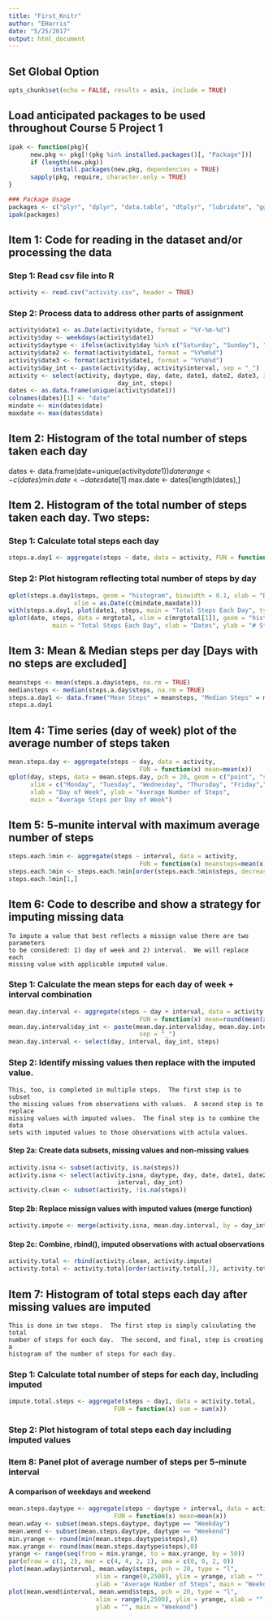 ```yaml
---
title: "First_Knitr"
author: "EHarris"
date: "5/25/2017"
output: html_document
---
```


## Set Global Option
```r
opts_chunk$set(echo = FALSE, results = asis, include = TRUE)
```

## Load anticipated packages to be used throughout Course 5 Project 1
```r
ipak <- function(pkg){
      new.pkg <- pkg[!(pkg %in% installed.packages()[, "Package"])]
      if (length(new.pkg)) 
            install.packages(new.pkg, dependencies = TRUE)
      sapply(pkg, require, character.only = TRUE)
}

### Package Usage
packages <- c("plyr", "dplyr", "data.table", "dtplyr", "lubridate", "ggplot2", "knitr")
ipak(packages)
```

## Item 1: Code for reading in the dataset and/or processing the data
###   Step 1: Read csv file into R
```r
activity <- read.csv("activity.csv", header = TRUE)
```

###   Step 2: Process data to address other parts of assignment
```r
activity$date1 <- as.Date(activity$date, format = "%Y-%m-%d")
activity$day <- weekdays(activity$date1)
activity$daytype <- ifelse(activity$day %in% c("Saturday", "Sunday"), "Weekend", "Weekday")
activity$date2 <- format(activity$date1, format = "%Y%m%d")
activity$date3 <- format(activity$date1, format = "%Y%b%d")
activity$day_int <- paste(activity$day, activity$interval, sep = "_")
activity <- select(activity, daytype, day, date, date1, date2, date3, interval,
                              day_int, steps)
dates <- as.data.frame(unique(activity$date1))
colnames(dates)[1] <- "date"
mindate <- min(dates$date)
maxdate <- max(dates$date)
```

## Item 2: Histogram of the total number of steps taken each day

dates <- data.frame(date=unique(activity$date1))
daterange <- c(dates)
min.date <- dates$date[1]
max.date <- dates[length(dates),]


## Item 2. Histogram of the total number of steps taken each day.  Two steps:  
###    Step 1: Calculate total steps each day  
```r
steps.a.day1 <- aggregate(steps ~ date, data = activity, FUN = function(x) sum=sum(x))
```

###    Step 2: Plot histogram reflecting total number of steps by day
```r
qplot(steps.a.day1$steps, geom = "histogram", binwidth = 0.1, xlab = "Date",
                  xlim = as.Date(c(mindate,maxdate)))
with(steps.a.day1, plot(date1, steps, main = "Total Steps Each Day", type = "n"))
qplot(date, steps, data = mrgtotal, xlim = c(mrgtotal[1]), geom = "histogram",
            main = "Total Steps Each Day", xlab = "Dates", ylab = "# Steps")
```

## Item 3: Mean & Median steps per day [Days with no steps are excluded]
```r
meansteps <- mean(steps.a.day$steps, na.rm = TRUE)
mediansteps <- median(steps.a.day$steps, na.rm = TRUE)
steps.a.day1 <- data.frame("Mean Steps" = meansteps, "Median Steps" = mediansteps)
steps.a.day1
```

## Item 4: Time series (day of week) plot of the average number of steps taken
```r
mean.steps.day <- aggregate(steps ~ day, data = activity, 
                                    FUN = function(x) mean=mean(x))
qplot(day, steps, data = mean.steps.day, pch = 20, geom = c("point", "smooth"),
      xlim = c("Monday", "Tuesday", "Wednesday", "Thursday", "Friday","Saturday", "Sunday"),
      xlab = "Day of Week", ylab = "Average Number of Steps",
      main = "Average Steps per Day of Week")
```

## Item 5: 5-munite interval with maximum average number of steps
```r
steps.each.5min <- aggregate(steps ~ interval, data = activity,
                                    FUN = function(x) meansteps=mean(x))
steps.each.5min <- steps.each.5min[order(steps.each.5min$steps, decreasing = TRUE),]
steps.each.5min[1,]
```

## Item 6: Code to describe and show a strategy for imputing missing data
```
To impute a value that best reflects a missign value there are two parameters  
to be considered: 1) day of week and 2) interval.  We will replace each  
missing value with applicable imputed value.  
```
### Step 1: Calculate the mean steps for each day of week + interval combination  
```r
mean.day.interval <- aggregate(steps ~ day + interval, data = activity,
                                    FUN = function(x) mean=round(mean(x), digits = 0))
mean.day.interval$day_int <- paste(mean.day.interval$day, mean.day.interval$interval,
                                    sep = "_")
mean.day.interval <- select(day, interval, day_int, steps)
```

### Step 2: Identify missing values then replace with the imputed value.  
```
This, too, is completed in multiple steps.  The first step is to subset  
the missing values from observations with values.  A second step is to replace  
missing values with imputed values.  The final step is to combine the data  
sets with imputed values to those observations with actula values.  
```

#### Step 2a: Create data subsets, missing values and non-missing values
```r
activity.isna <- subset(activity, is.na(steps))
activity.isna <- select(activity.isna, daytype, day, date, date1, date2,
                              interval, day_int)
activity.clean <- subset(activity, !is.na(steps))
```

#### Step 2b: Replace missign values with imputed values (merge function)
```r
activity.impute <- merge(activity.isna, mean.day.interval, by = day_int, all = FALSE)
```

#### Step 2c: Combine, rbind(), imputed observations with actual observations
```r
activity.total <- rbind(activity.clean, activity.impute)
activity.total <- activity.total[order(activity.total[,3], activity.total[,6]),]
```

## Item 7: Histogram of total steps each day after missing values are imputed
```
This is done in two steps.  The first step is simply calculating the total  
number of steps for each day.  The second, and final, step is creating a  
histogram of the number of steps for each day.  
```

### Step 1: Calculate total number of steps for each day, including imputed
```r
impute.total.steps <- aggregate(steps ~ day1, data = activity.total,
                             FUN = function(x) sum = sum(x))
```


### Step 2: Plot histogram of total steps each day including imputed values




### Item 8: Panel plot of average number of steps per 5-minute interval  
#### A comparison of weekdays and weekend
```r
mean.steps.daytype <- aggregate(steps ~ daytype + interval, data = activity,
                             FUN = function(x) mean=mean(x))
mean.wday <- subset(mean.steps.daytype, daytype == "Weekday")
mean.wend <- subset(mean.steps.daytype, daytype == "Weekend")
min.yrange <- round(min(mean.steps.daytype$steps),0)
max.yrange <- round(max(mean.steps.daytype$steps),0)
yrange <- range(seq(from = min.yrange, to = max.yrange, by = 50))
par(mfrow = c(1, 2), mar = c(4, 4, 2, 1), oma = c(0, 0, 2, 0))
plot(mean.wday$interval, mean.wday$steps, pch = 20, type = "l",
                        xlim = range(0,2500), ylim = yrange, xlab = "", 
                        ylab = "Average Number of Steps", main = "Weekday")
plot(mean.wend$interval, mean.wend$steps, pch = 20, type = "l",
                        xlim = range(0,2500), ylim = yrange, xlab = "",
                        ylab = "", main = "Weekend")
```
